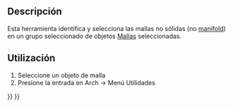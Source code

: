 <languages/>

<div lang="en" dir="ltr" class="mw-content-ltr">
{{Docnav
|[[Arch_MeshToShape|MeshToShape]]
|[[Arch_RemoveShape|RemoveShape]]
|[[BIM_Workbench|BIM]]
|IconL=Arch_MeshToShape.svg
|IconR=Arch_RemoveShape.svg
|IconC=Workbench_BIM.svg
}}
</div>

<div lang="en" dir="ltr" class="mw-content-ltr">
{{VeryImportantMessage|THIS COMMAND IS PART OF THE INTEGRATED [[BIM_Workbench|BIM WORKBENCH]] IN V1.0<br>
This page has been updated for that version.}}
</div>

<div class="mw-translate-fuzzy">
{{GuiCommand/es
|Name=Arch SelectNonSolidMeshes
|Name/es=Arch SelectNonSolidMeshes
|MenuLocation=Arch → Utilities → Select non solid
|Workbenches=[[Arch_Workbench/es|Arch]]
|SeeAlso=[[Arch MeshToShape/es|Arch MeshToShape]]
}}
</div>

<span id="Description"></span>
==Descripción==

<div class="mw-translate-fuzzy">
Esta herramienta identifica y selecciona las mallas no sólidas (no [http://en.wikipedia.org/wiki/Manifold manifold]) en un grupo seleccionado de objetos [[Mesh_Workbench/es|Mallas]] seleccionadas.
</div>

<span id="Usage"></span>
<div class="mw-translate-fuzzy">
==Utilización==
</div>

<div class="mw-translate-fuzzy">
# Seleccione un objeto de malla
# Presione la entrada {{KEY | [[Image: Arch SelectNonSolidMeshes.png|16px]] '''Seleccione no sólido'''}} en Arch → Menú Utilidades
</div>


<div lang="en" dir="ltr" class="mw-content-ltr">
{{Docnav
|[[Arch_MeshToShape|MeshToShape]]
|[[Arch_RemoveShape|RemoveShape]]
|[[BIM_Workbench|BIM]]
|IconL=Arch_MeshToShape.svg
|IconR=Arch_RemoveShape.svg
|IconC=Workbench_BIM.svg
}}
</div>

{{BIM_Tools_navi{{#translation:}}}}
{{Userdocnavi{{#translation:}}}}